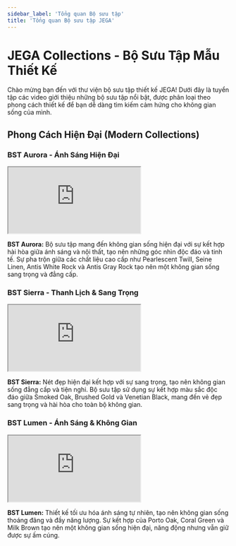 ```yaml
---
sidebar_label: 'Tổng quan Bộ sưu tập'
title: 'Tổng quan Bộ sưu tập JEGA'
---
```


# JEGA Collections - Bộ Sưu Tập Mẫu Thiết Kế

Chào mừng bạn đến với thư viện bộ sưu tập thiết kế JEGA! Dưới đây là tuyển tập các video giới thiệu những bộ sưu tập nổi bật, được phân loại theo phong cách thiết kế để bạn dễ dàng tìm kiếm cảm hứng cho không gian sống của mình.

## Phong Cách Hiện Đại (Modern Collections)

### BST Aurora - Ánh Sáng Hiện Đại
<div style={{ position: 'relative', paddingBottom: '56.25%', height: '0', overflow: 'hidden', marginBottom: '1.5rem' }}>
  <iframe 
    style={{ position: 'absolute', top: '0', left: '0', width: '100%', height: '100%', border: '0' }}
    src="https://www.youtube.com/embed/W8MKO9mIky0"
    title="BST Aurora"
    allow="accelerometer; autoplay; clipboard-write; encrypted-media; gyroscope; picture-in-picture; web-share"
    allowFullScreen
  ></iframe>
</div>

**BST Aurora:** Bộ sưu tập mang đến không gian sống hiện đại với sự kết hợp hài hòa giữa ánh sáng và nội thất, tạo nên những góc nhìn độc đáo và tinh tế. Sự pha trộn giữa các chất liệu cao cấp như Pearlescent Twill, Seine Linen, Antis White Rock và Antis Gray Rock tạo nên một không gian sống sang trọng và đẳng cấp.

### BST Sierra - Thanh Lịch & Sang Trọng
<div style={{ position: 'relative', paddingBottom: '56.25%', height: '0', overflow: 'hidden', marginBottom: '1.5rem' }}>
  <iframe 
    style={{ position: 'absolute', top: '0', left: '0', width: '100%', height: '100%', border: '0' }}
    src="https://www.youtube.com/embed/2DrkKiUaHQY"
    title="BST Sierra"
    allow="accelerometer; autoplay; clipboard-write; encrypted-media; gyroscope; picture-in-picture; web-share"
    allowFullScreen
  ></iframe>
</div>

**BST Sierra:** Nét đẹp hiện đại kết hợp với sự sang trọng, tạo nên không gian sống đẳng cấp và tiện nghi. Bộ sưu tập sử dụng sự kết hợp màu sắc độc đáo giữa Smoked Oak, Brushed Gold và Venetian Black, mang đến vẻ đẹp sang trọng và hài hòa cho toàn bộ không gian.

### BST Lumen - Ánh Sáng & Không Gian
<div style={{ position: 'relative', paddingBottom: '56.25%', height: '0', overflow: 'hidden', marginBottom: '1.5rem' }}>
  <iframe 
    style={{ position: 'absolute', top: '0', left: '0', width: '100%', height: '100%', border: '0' }}
    src="https://www.youtube.com/embed/cITC6nSjUQY"
    title="BST Lumen"
    allow="accelerometer; autoplay; clipboard-write; encrypted-media; gyroscope; picture-in-picture; web-share"
    allowFullScreen
  ></iframe>
</div>

**BST Lumen:** Thiết kế tối ưu hóa ánh sáng tự nhiên, tạo nên không gian sống thoáng đãng và đầy năng lượng. Sự kết hợp của Porto Oak, Coral Green và Milk Brown tạo nên một không gian sống hiện đại, năng động nhưng vẫn giữ được sự ấm cúng.
